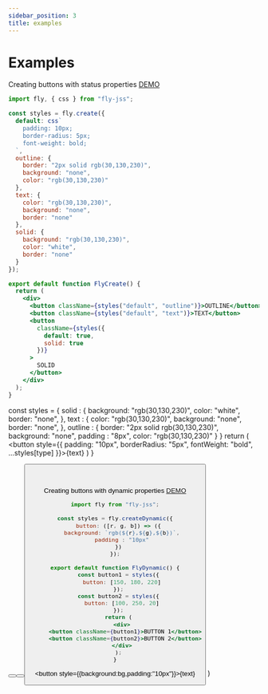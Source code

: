 ```yaml
---
sidebar_position: 3
title: examples
---
```


# Examples

Creating buttons with status properties [DEMO](https://codesandbox.io/s/fly-jss-css-in-js-wgrrc?file=/src/FlyCreate.js)

```jsx title="/src/FlyCreate.js"
import fly, { css } from "fly-jss";

const styles = fly.create({
  default: css`
    padding: 10px;
    border-radius: 5px;
    font-weight: bold;
  `,
  outline: {
    border: "2px solid rgb(30,130,230)",
    background: "none",
    color: "rgb(30,130,230)"
  },
  text: {
    color: "rgb(30,130,230)",
    background: "none",
    border: "none"
  },
  solid: {
    background: "rgb(30,130,230)",
    color: "white",
    border: "none"
  }
});

export default function FlyCreate() {
  return (
    <div>
      <button className={styles("default", "outline")}>OUTLINE</button>
      <button className={styles("default", "text")}>TEXT</button>
      <button
        className={styles({
          default: true,
          solid: true
        })}
      >
        SOLID
      </button>
    </div>
  );
}
```

  const styles = {
    solid : {
      background: "rgb(30,130,230)",
      color: "white",
      border: "none",
    },
    text : {
      color: "rgb(30,130,230)",
      background: "none",
      border: "none",
    },
    outline : {
      border: "2px solid rgb(30,130,230)",
      background: "none",
      padding : "8px",
      color: "rgb(30,130,230)"
    }
  }
  return (
    <button style={{
        padding: "10px",
        borderRadius: "5px",
        fontWeight: "bold",
        ...styles[type]
    }}>{text}</button>
  ) 
}

<Button type="outline" text="OUTLINE" />
<Button type="text" text="TEXT" />
<Button  type="solid" text="SOLID" />

<br/>
<br/>

Creating buttons with dynamic properties [DEMO](https://codesandbox.io/s/fly-jss-css-in-js-wgrrc?file=/src/FlyDynamic.js)

```jsx title="/src/FlyDynamic.js"
import fly from "fly-jss";

const styles = fly.createDynamic({
  button: ([r, g, b]) => ({
    background: `rgb(${r},${g},${b})`,
    padding : "10px"
  })
});

export default function FlyDynamic() {
  const button1 = styles({
    button: [150, 180, 220]
  });
  const button2 = styles({
    button: [100, 250, 20]
  });
  return (
    <div>
      <button className={button1}>BUTTON 1</button>
      <button className={button2}>BUTTON 2</button>
    </div>
  );
}
```

  <button style={{background:bg,padding:"10px"}}>{text}</button>
)

<DynamicButton text="BUTTON 1" bg="rgb(150,180,220)" />
<DynamicButton text="BUTTON 2" bg="rgb(100,250,20)" />